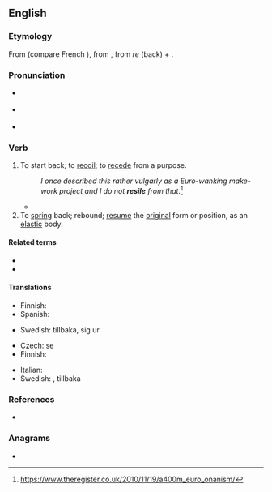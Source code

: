 ==English==
{{was wotd|2009|May|3}}

===Etymology===
From {{etyl|frm|en}} {{m|frm|resiler}} (compare French {{m|fr|résilier}}), from {{etyl|la|en}} {{m|la|resiliō||spring back}}, from ''re'' (back) + {{m|la|saliō||I jump}}.

===Pronunciation===
* {{a|UK}} {{IPA|/ɹɪˈzaɪl/|lang=en}}
* {{a|US}} {{IPA|/ɹəˈzaɪl/|/ɹiˈzaɪl/|lang=en}}
* {{audio|en-us-resile.ogg|Audio (US)|lang=en}}

===Verb===
{{en-verb|resil|es}}

# To start back; to [[recoil]]; to [[recede]] from a purpose.
#: ''I once described this rather vulgarly as a Euro-wanking make-work project and I do not '''resile''' from that.''<ref>https://www.theregister.co.uk/2010/11/19/a400m_euro_onanism/</ref>
#* {{quote-book
|year=2007
|author=David Pollard et al.
|title=Constitutional and Administrative Law: Text with Materials
|isbn=019928637X
|page=594
|passage=If a legitimate expectation is established, it must be unfair for the public authority to '''resile''' from giving effect to that expectation, unless the wider interests of the public require that the public authority '''resiles''' in order properly to protect those wider interests.}}
# To [[spring]] back; rebound; [[resume]] the [[original]] form or position, as an [[elastic]] body.

====Related terms====
* {{l|en|resiliency}}
* {{l|en|resilient}}

====Translations====
{{trans-top|to start back; recoil}}
* Finnish: {{t+|fi|vetäytyä}}
* Spanish: {{t+|es|retroceder}}
{{trans-mid}}
* Swedish: {{t+|sv|rygga}} tillbaka, {{t+|sv|dra}} sig ur
{{trans-bottom}}

{{trans-top|to spring back; rebound}}
* Czech: {{t+|cs|vrátit}} se
* Finnish: {{t|fi|palautua}}
{{trans-mid}}
* Italian: {{t|it|retrocedere}}
* Swedish: {{t|sv|rekylera}}, {{t+|sv|studsa}} tillbaka
{{trans-bottom}}

===References===
* {{R:Webster 1913}}

===Anagrams===
* {{anagrams|en|Eilers|Eisler|Leiser|Lieser|relies}}